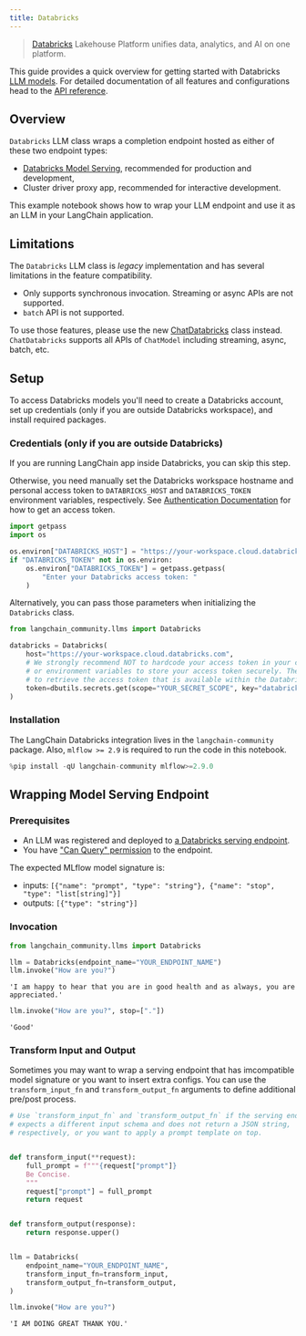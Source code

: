 ```yaml
---
title: Databricks
---
```


> [Databricks](https://www.databricks.com/) Lakehouse Platform unifies data, analytics, and AI on one platform.

This guide provides a quick overview for getting started with Databricks [LLM models](https://python.langchain.com/docs/concepts/text_llms). For detailed documentation of all features and configurations head to the [API reference](https://python.langchain.com/api_reference/community/llms/langchain_community.llms.databricks.Databricks.html).

## Overview

`Databricks` LLM class wraps a completion endpoint hosted as either of these two endpoint types:

* [Databricks Model Serving](https://docs.databricks.com/en/machine-learning/model-serving/index.html), recommended for production and development,
* Cluster driver proxy app, recommended for interactive development.

This example notebook shows how to wrap your LLM endpoint and use it as an LLM in your LangChain application.

## Limitations

The `Databricks` LLM class is *legacy* implementation and has several limitations in the feature compatibility.

* Only supports synchronous invocation. Streaming or async APIs are not supported.
* `batch` API is not supported.

To use those features, please use the new [ChatDatabricks](https://python.langchain.com/docs/integrations/chat/databricks) class instead. `ChatDatabricks` supports all APIs of `ChatModel` including streaming, async, batch, etc.

## Setup

To access Databricks models you'll need to create a Databricks account, set up credentials (only if you are outside Databricks workspace), and install required packages.

### Credentials (only if you are outside Databricks)

If you are running LangChain app inside Databricks, you can skip this step.

Otherwise, you need manually set the Databricks workspace hostname and personal access token to `DATABRICKS_HOST` and `DATABRICKS_TOKEN` environment variables, respectively. See [Authentication Documentation](https://docs.databricks.com/en/dev-tools/auth/index.html#databricks-personal-access-tokens) for how to get an access token.

```python
import getpass
import os

os.environ["DATABRICKS_HOST"] = "https://your-workspace.cloud.databricks.com"
if "DATABRICKS_TOKEN" not in os.environ:
    os.environ["DATABRICKS_TOKEN"] = getpass.getpass(
        "Enter your Databricks access token: "
    )
```

Alternatively, you can pass those parameters when initializing the `Databricks` class.

```python
from langchain_community.llms import Databricks

databricks = Databricks(
    host="https://your-workspace.cloud.databricks.com",
    # We strongly recommend NOT to hardcode your access token in your code, instead use secret management tools
    # or environment variables to store your access token securely. The following example uses Databricks Secrets
    # to retrieve the access token that is available within the Databricks notebook.
    token=dbutils.secrets.get(scope="YOUR_SECRET_SCOPE", key="databricks-token"),
)
```

### Installation

The LangChain Databricks integration lives in the `langchain-community` package. Also, `mlflow >= 2.9` is required to run the code in this notebook.

```python
%pip install -qU langchain-community mlflow>=2.9.0
```

## Wrapping Model Serving Endpoint

### Prerequisites

* An LLM was registered and deployed to [a Databricks serving endpoint](https://docs.databricks.com/machine-learning/model-serving/index.html).
* You have ["Can Query" permission](https://docs.databricks.com/security/auth-authz/access-control/serving-endpoint-acl.html) to the endpoint.

The expected MLflow model signature is:

* inputs: `[{"name": "prompt", "type": "string"}, {"name": "stop", "type": "list[string]"}]`
* outputs: `[{"type": "string"}]`

### Invocation

```python
from langchain_community.llms import Databricks

llm = Databricks(endpoint_name="YOUR_ENDPOINT_NAME")
llm.invoke("How are you?")
```

```output
'I am happy to hear that you are in good health and as always, you are appreciated.'
```

```python
llm.invoke("How are you?", stop=["."])
```

```output
'Good'
```

### Transform Input and Output

Sometimes you may want to wrap a serving endpoint that has imcompatible model signature or you want to insert extra configs. You can use the `transform_input_fn` and `transform_output_fn` arguments to define additional pre/post process.

```python
# Use `transform_input_fn` and `transform_output_fn` if the serving endpoint
# expects a different input schema and does not return a JSON string,
# respectively, or you want to apply a prompt template on top.


def transform_input(**request):
    full_prompt = f"""{request["prompt"]}
    Be Concise.
    """
    request["prompt"] = full_prompt
    return request


def transform_output(response):
    return response.upper()


llm = Databricks(
    endpoint_name="YOUR_ENDPOINT_NAME",
    transform_input_fn=transform_input,
    transform_output_fn=transform_output,
)

llm.invoke("How are you?")
```

```output
'I AM DOING GREAT THANK YOU.'
```
